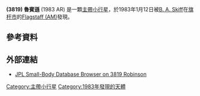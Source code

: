 {{Infobox planet 
| minorplanet = yes 
| width = 25em 
| bgcolour = #FFFFC0 
| apsis = 
| name = 魯賓遜 (Robinson)
| symbol = 
| image = 
| caption = 
| discovery = yes 
| discovery_ref = 
| discoverer = [[B._A._Skiff|B. A. Skiff]]
| discovery_site = [[Flagstaff_(AM)|Flagstaff (AM)]]
| discovered = January 12, 1983年1月12日
| designations = yes
| mp_name = 3819
| alt_names = 1983 AR
| mp_category = 
| orbit_ref = 
| epoch = May 14, 2008年5月14日
| aphelion = 3.1562707
| perihelion = 2.3911903
| semimajor = 
| eccentricity = 0.1379154
| period = 1687.3098085
| avg_speed = 
| inclination = 11.10508
| asc_node = 46.49742
| mean_anomaly = 235.85801
| arg_peri = 350.99808
| satellites = 
| physical_characteristics = yes 
| dimensions = 
| mass = 
| density = 
| surface_grav = 
| escape_velocity = 
| sidereal_day = 
| axial_tilt = 
| pole_ecliptic_lat = 
| pole_ecliptic_lon = 
| albedo = 
| temperatures= 
| temp_name1 = 
| mean_temp_1 = 
| max_temp_1 = 
| temp_name2 = 
| max_temp_2 = 
| spectral_type = 
| abs_magnitude = 12.3
}}
'''(3819) 魯賓遜''' (1983 AR) 是一顆[[主帶小行星|主帶小行星]]，於1983年1月12日被[[B._A._Skiff|B. A. Skiff]]在[[旗杆市|旗杆市]]的[[Flagstaff_(AM)|Flagstaff (AM)]]發現。

== 參考資料 ==

{{Reflist}}

== 外部連結 ==
*[http://ssd.jpl.nasa.gov/sbdb.cgi?sstr=3819+Robinson JPL Small-Body Database Browser on 3819 Robinson] {{Wayback|url=http://ssd.jpl.nasa.gov/sbdb.cgi?sstr=3819+Robinson |date=20201126190431 }}

{{Minor planets navigator|3818 Gorlitsa|3820 Sauval|}}
{{小天體}}

{{DEFAULTSORT:Robinson}}
[[Category:主帶小行星|Category:主帶小行星]]
[[Category:1983年發現的天體|Category:1983年發現的天體]]

{{beltasteroid-stub}}